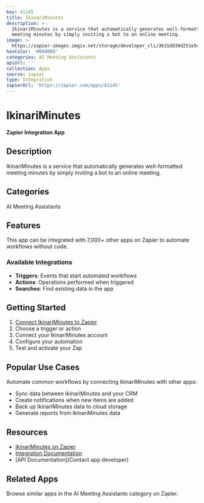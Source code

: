 ```yaml
---
key: 41145
title: IkinariMinutes
description: >-
  IkinariMinutes is a service that automatically generates well-formatted
  meeting minutes by simply inviting a bot to an online meeting.
image: >-
  https://zapier-images.imgix.net/storage/developer_cli/3631d830d251e5e21ac81a7834317955.png?auto=format%2Ccompress&ixlib=python-3.0.0&q=50
hexColor: '#000000'
categories: AI Meeting Assistants
apiUrl: ''
collection: Apps
source: zapier
type: Integration
zapierUrl: 'https://zapier.com/apps/41145'
---
```

# IkinariMinutes

**Zapier Integration App**

## Description

IkinariMinutes is a service that automatically generates well-formatted meeting minutes by simply inviting a bot to an online meeting.

## Categories

AI Meeting Assistants

## Features

This app can be integrated with 7,000+ other apps on Zapier to automate workflows without code.

### Available Integrations

- **Triggers**: Events that start automated workflows
- **Actions**: Operations performed when triggered
- **Searches**: Find existing data in the app

## Getting Started

1. [Connect IkinariMinutes to Zapier](https://zapier.com/apps/41145)
2. Choose a trigger or action
3. Connect your IkinariMinutes account
4. Configure your automation
5. Test and activate your Zap

## Popular Use Cases

Automate common workflows by connecting IkinariMinutes with other apps:

- Sync data between IkinariMinutes and your CRM
- Create notifications when new items are added
- Back up IkinariMinutes data to cloud storage
- Generate reports from IkinariMinutes data

## Resources

- [IkinariMinutes on Zapier](https://zapier.com/apps/41145)
- [Integration Documentation](https://zapier.com/apps/41145/integrations)
- [API Documentation](Contact app developer)

## Related Apps

Browse similar apps in the AI Meeting Assistants category on Zapier.
